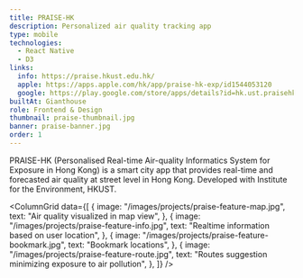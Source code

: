 ```yaml
---
title: PRAISE-HK
description: Personalized air quality tracking app
type: mobile
technologies:
  - React Native
  - D3
links:
  info: https://praise.hkust.edu.hk/
  apple: https://apps.apple.com/hk/app/praise-hk-exp/id1544053120
  google: https://play.google.com/store/apps/details?id=hk.ust.praisehkexp
builtAt: Gianthouse
role: Frontend & Design
thumbnail: praise-thumbnail.jpg
banner: praise-banner.jpg
order: 1
---
```


<OverviewBlock>
  PRAISE-HK (Personalised Real-time Air-quality Informatics System for Exposure
  in Hong Kong) is a smart city app that provides real-time and forecasted air
  quality at street level in Hong Kong. Developed with Institute for the
  Environment, HKUST.
</OverviewBlock>

<ColumnGrid
  data={[
    {
      image: "/images/projects/praise-feature-map.jpg",
      text: "Air quality visualized in map view",
    },
    {
      image: "/images/projects/praise-feature-info.jpg",
      text: "Realtime information based on user location",
    },
    {
      image: "/images/projects/praise-feature-bookmark.jpg",
      text: "Bookmark locations",
    },
    {
      image: "/images/projects/praise-feature-route.jpg",
      text: "Routes suggestion minimizing exposure to air pollution",
    },
  ]}
/>
